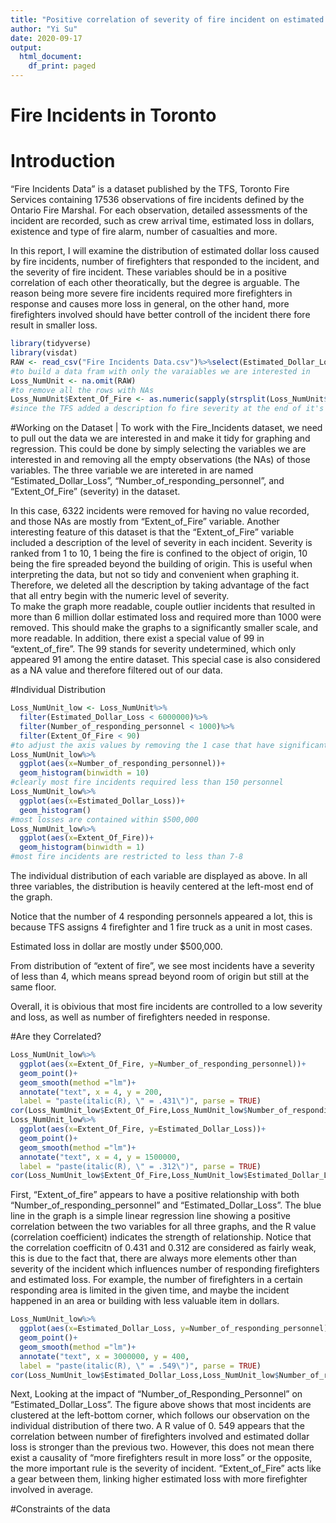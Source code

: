 ```yaml
---
title: "Positive correlation of severity of fire incident on estimated loss and number of responding firefighters"
author: "Yi Su"
date: 2020-09-17
output:
  html_document:
    df_print: paged
---
```

# Fire Incidents in Toronto
# Introduction
  "Fire Incidents Data" is a dataset published by the TFS, Toronto Fire Services containing 17536 observations of fire incidents defined by the Ontario Fire Marshal. For each observation, detailed assessments of the incident are recorded, such as crew arrival time, estimated loss in dollars, existence and type of fire alarm, number of casualties and more. 
  
  In this report, I will examine the distribution of estimated dollar loss caused by fire incidents, number of firefighters that responded to the incident, and the severity of fire incident. These variables should be in a positive correlation of each other theoratically, but the degree is arguable. The reason being more severe fire incidents required more firefighters in response and causes more loss in general, on the other hand, more firefighters involved should have better controll of the incident there fore result in smaller loss.

```r
library(tidyverse)
library(visdat)
RAW <- read_csv("Fire Incidents Data.csv")%>%select(Estimated_Dollar_Loss, Number_of_responding_personnel, Extent_Of_Fire )
#to build a data fram with only the varaiables we are interested in
Loss_NumUnit <- na.omit(RAW)
#to remove all the rows with NAs
Loss_NumUnit$Extent_Of_Fire <- as.numeric(sapply(strsplit(Loss_NumUnit$Extent_Of_Fire, " "), "[[", 1))
#since the TFS added a description fo fire severity at the end of it's numeric level, we only capture the numeric level by spliting the first character of the string which is the number
```
#Working on the Dataset
| To work with the Fire_Incidents dataset, we need to pull out the data we are interested in and make it tidy for graphing and regression. This could be done by simply selecting the variables we are interested in and removing all the empty observations (the NAs) of those variables. The three variable we are intereted in are named "Estimated_Dollar_Loss", "Number_of_responding_personnel", and "Extent_Of_Fire" (severity) in the dataset.
  
| In this case, 6322 incidents were removed for having no value recorded, and those NAs are mostly from "Extent_of_Fire" variable. Another interesting feature of this dataset is that the "Extent_of_Fire" variable included a description of the level of severity in each incident. Severity is ranked from 1 to 10, 1 being the fire is confined to the object of origin, 10 being the fire spreaded beyond the building of origin. This is useful when interpreting the data, but not so tidy and convenient when graphing it. Therefore, we deleted all the description by taking advantage of the fact that all entry begin with the numeric level of severity. 
  
| To make the graph more readable, couple outlier incidents that resulted in more than 6 million dollar estimated loss and required more than 1000 were removed. This should make the graphs to a significantly smaller scale, and more readable. In addition, there exist a special value of 99 in "extent_of_fire". The 99 stands for severity undetermined, which only appeared 91 among the entire dataset. This special case is also considered as a NA value and therefore filtered out of our data.

#Individual Distribution

```r
Loss_NumUnit_low <- Loss_NumUnit%>%
  filter(Estimated_Dollar_Loss < 6000000)%>%
  filter(Number_of_responding_personnel < 1000)%>%
  filter(Extent_Of_Fire < 90)
#to adjust the axis values by removing the 1 case that have significantly large estimated dollar loss and number of responding personnel. Also, there exist a severity of 99 in the extent of fire column which stands for undetermined, for accuracy, we remove it like a NA row.
Loss_NumUnit_low%>%
  ggplot(aes(x=Number_of_responding_personnel))+
  geom_histogram(binwidth = 10)
#clearly most fire incidents required less than 150 personnel
Loss_NumUnit_low%>%
  ggplot(aes(x=Estimated_Dollar_Loss))+
  geom_histogram()
#most losses are contained within $500,000
Loss_NumUnit_low%>%
  ggplot(aes(x=Extent_Of_Fire))+
  geom_histogram(binwidth = 1)
#most fire incidents are restricted to less than 7-8
```

The individual distribution of each variable are displayed as above. In all three variables, the distribution is heavily centered at the left-most end of the graph. 
  
Notice that the number of 4 responding personnels appeared a lot, this is because TFS assigns 4 firefighter and 1 fire truck as a unit in most cases.
  
Estimated loss in dollar are mostly under $500,000.
  
From distribution of "extent of fire", we see most incidents have a severity of less than 4, which means spread beyond room of origin but still at the same floor.
  
Overall, it is obivious that most fire incidents are controlled to a low severity and loss, as well as number of firefighters needed in response.
  
#Are they Correlated?

```r
Loss_NumUnit_low%>%
  ggplot(aes(x=Extent_Of_Fire, y=Number_of_responding_personnel))+
  geom_point()+
  geom_smooth(method ="lm")+
  annotate("text", x = 4, y = 200,
  label = "paste(italic(R), \" = .431\")", parse = TRUE)
cor(Loss_NumUnit_low$Extent_Of_Fire,Loss_NumUnit_low$Number_of_responding_personnel)
Loss_NumUnit_low%>%
  ggplot(aes(x=Extent_Of_Fire, y=Estimated_Dollar_Loss))+
  geom_point()+
  geom_smooth(method ="lm")+
  annotate("text", x = 4, y = 1500000,
  label = "paste(italic(R), \" = .312\")", parse = TRUE)
cor(Loss_NumUnit_low$Extent_Of_Fire,Loss_NumUnit_low$Estimated_Dollar_Loss)

```

First, "Extent_of_fire" appears to have a positive relationship with both "Number_of_responding_personnel" and "Estimated_Dollar_Loss". The blue line in the graph is a simple linear regression line showing a positive correlation between the two variables for all three graphs, and the R value (correlation coefficient) indicates the strength of relationship. Notice that the correlation coefficitn of 0.431 and 0.312 are considered as fairly weak, this is due to the fact that, there are always more elements other than severity of the incident which influences number of responding firefighters and estimated loss. For example, the number of firefighters in a certain responding area is limited in the given time, and maybe the incident happened in an area or building with less valuable item in dollars.

```r
Loss_NumUnit_low%>%
  ggplot(aes(x=Estimated_Dollar_Loss, y=Number_of_responding_personnel))+
  geom_point()+
  geom_smooth(method ="lm")+
  annotate("text", x = 3000000, y = 400,
  label = "paste(italic(R), \" = .549\")", parse = TRUE)
cor(Loss_NumUnit_low$Estimated_Dollar_Loss,Loss_NumUnit_low$Number_of_responding_personnel)
```


Next, Looking at the impact of "Number_of_Responding_Personnel" on "Estimated_Dollar_Loss". The figure above shows that most incidents are clustered at the left-bottom corner, which follows our observation on the individual distribution of there two. A R value of 0. 549 appears that the correlation between number of firefighters involved and estimated dollar loss is stronger than the previous two. However, this does not mean there exist a causality of "more firefighters result in more loss" or the opposite, the more important rule is the severity of incident. "Extent_of_Fire" acts like a gear between them, linking higher estimated loss with more firefighter involved in average.
  
#Constraints of the data





